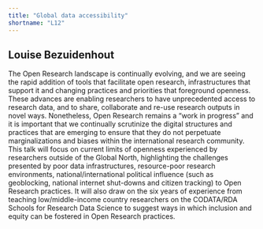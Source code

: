 ```yaml
---
title: "Global data accessibility"
shortname: "L12"
---
```


## Louise Bezuidenhout

The Open Research landscape is continually evolving, and we are seeing the rapid addition of tools that facilitate open research, infrastructures that support it and changing practices and priorities that foreground openness. These advances are enabling researchers to have unprecedented access to research data, and to share, collaborate and re-use research outputs in novel ways. Nonetheless, Open Research remains a “work in progress” and it is important that we continually scrutinize the digital structures and practices that are emerging to ensure that they do not perpetuate marginalizations and biases within the international research community. This talk will focus on current limits of openness experienced by researchers outside of the Global North, highlighting the challenges presented by poor data infrastructures, resource-poor research environments, national/international political influence (such as geoblocking, national internet shut-downs and citizen tracking) to Open Research practices. It will also draw on the six years of experience from teaching low/middle-income country researchers on  the CODATA/RDA Schools for Research Data Science to suggest ways in which inclusion and equity can be fostered in Open Research practices.




